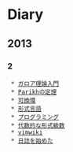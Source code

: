 = Diary =

== 2013 ==

===  2 ===
  * [[2013-02-16|ガロア理論入門]]
  * [[2013-02-15|Parikhの定理]]
  * [[2013-02-14|可換環]]
  * [[2013-02-12|形式言語]]
  * [[2013-02-11|プログラミング]]
  * [[2013-02-08|代数的な形式級数]]
  * [[2013-02-07|vimwiki]]
  * [[2013-02-06|日誌を始めた]]

